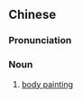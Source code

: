 {{also|人体彩绘}}
==Chinese==
{{zh-forms|s=人体彩绘|type=22}}

===Pronunciation===
{{zh-pron
|m=réntǐ cǎihuì
|c=jan4 tai2 coi2 kui2
|cat=n
}}

===Noun===
{{zh-noun}}

# [[body painting]]